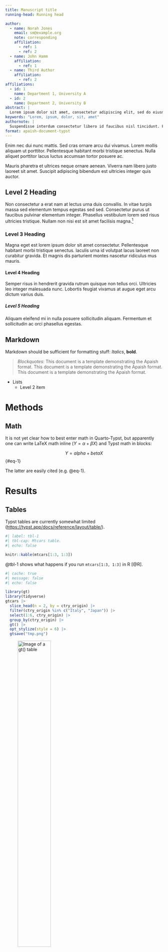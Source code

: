 ```yaml
---
title: Manuscript title
running-head: Running head

author:
  - name: Norah Jones
    email: sm@example.org
    note: corresponding
    affiliation:
      - ref: 1
      - ref: 2
  - name: John Hamm
    affiliation:
      - ref: 1
  - name: Third Author
    affiliation:
      - ref: 2
affiliations:
  - id: 1
    name: Department 1, University A
  - id: 2
    name: Department 2, University B
abstract: |
  Lorem ipsum dolor sit amet, consectetur adipiscing elit, sed do eiusmod tempor incididunt ut labore et dolore magna aliqua. Ullamcorper eget nulla facilisi etiam dignissim diam quis. Sed adipiscing diam donec adipiscing tristique risus nec feugiat. Justo eget magna fermentum iaculis eu non. Tristique senectus et netus et malesuada fames ac turpis egestas. Consequat ac felis donec et. Scelerisque mauris pellentesque pulvinar pellentesque habitant morbi. Tincidunt augue interdum velit euismod in pellentesque massa placerat duis. Ultricies mi quis hendrerit dolor magna eget est lorem. Morbi tristique senectus et netus et. Faucibus et molestie ac feugiat sed lectus vestibulum. Donec pretium vulputate sapien nec sagittis aliquam. Feugiat nibh sed pulvinar proin gravida hendrerit lectus a.
keywords: "Lorem, ipsum, dolor, sit, amet"
authornote: |
  Suspendisse interdum consectetur libero id faucibus nisl tincidunt. Felis donec et odio pellentesque.
format: apaish-document-typst
---
```


Enim nec dui nunc mattis. Sed cras ornare arcu dui vivamus. Lorem mollis aliquam ut porttitor. Pellentesque habitant morbi tristique senectus. Nulla aliquet porttitor lacus luctus accumsan tortor posuere ac. 

Mauris pharetra et ultrices neque ornare aenean. Viverra nam libero justo laoreet sit amet. Suscipit adipiscing bibendum est ultricies integer quis auctor.

## Level 2 Heading

Non consectetur a erat nam at lectus urna duis convallis. In vitae turpis massa sed elementum tempus egestas sed sed. Consectetur purus ut faucibus pulvinar elementum integer. Phasellus vestibulum lorem sed risus ultricies tristique. Nullam non nisi est sit amet facilisis magna.[^1]

[^1]: A pellentesque sit amet porttitor eget dolor.

### Level 3 Heading

Magna eget est lorem ipsum dolor sit amet consectetur. Pellentesque habitant morbi tristique senectus. Iaculis urna id volutpat lacus laoreet non curabitur gravida. Et magnis dis parturient montes nascetur ridiculus mus mauris. 

#### Level 4 Heading

Semper risus in hendrerit gravida rutrum quisque non tellus orci. Ultricies leo integer malesuada nunc. Lobortis feugiat vivamus at augue eget arcu dictum varius duis. 

##### Level 5 Heading

Aliquam eleifend mi in nulla posuere sollicitudin aliquam. Fermentum et sollicitudin ac orci phasellus egestas.

## Markdown

Markdown should be sufficient for formatting stuff: *Italics*, **bold**.

> *Blockquotes*: This document is a template demonstrating the Apaish format. This document is a template demonstrating the Apaish format. This document is a template demonstrating the Apaish format.

- Lists
  - Level 2 item

# Methods

## Math

It is not yet clear how to best enter math in Quarto-Typst, but apparently one can write LaTeX math inline ($Y = \alpha + \beta X$) and Typst math in blocks:

$$
Y = alpha + beta X
$$ {#eq-1}

The latter are easily cited (e.g. @eq-1).

# Results

## Tables

Typst tables are currently somewhat limited (<https://typst.app/docs/reference/layout/table/>).

```r
#| label: tbl-1
#| tbl-cap: Mtcars table.
#| echo: false

knitr::kable(mtcars[1:3, 1:3])
```

@tbl-1 shows what happens if you run `mtcars[1:3, 1:3]` in R [@R].

<!-- Example complicated table as figure -->

```r
#| cache: true
#| message: false
#| echo: false

library(gt)
library(tidyverse)
gtcars |>
  slice_head(n = 2, by = ctry_origin) |>
  filter(ctry_origin %in% c("Italy", "Japan")) |> 
  select(1:6, ctry_origin) |> 
  group_by(ctry_origin) |>
  gt() |> 
  opt_stylize(style = 6) |> 
  gtsave("tmp.png")
```

![Image of a gt() table](tmp.png){#tbl-tmp width=50%}

Any table can be included as a figure (@tbl-tmp) and will even show with correct "Table" prefixes when referenced.

<!-- End example -->

## Figures

Figures are just fine.

```r
#| label: fig-1
#| fig-cap: Mtcars figure.
#| fig-width: 8
#| fig-height: 3
#| echo: false

par(pty = "s")
plot(mtcars$cyl, mtcars$disp)
```

@fig-1 shows what happens if you run `plot(mtcars$cyl, mtcars$disp)` in R [@R].

![Image of Thomas Bayes from <https://en.wikipedia.org/wiki/Thomas_Bayes>](Thomas_Bayes.jpg){#fig-bayes width=50%}

You can also embed figures from files using Markdown syntax: `![Caption](Thomas_Bayes.jpg){#fig-bayes}` shows @fig-bayes.

# Discussion

Vitae ultricies leo integer malesuada nunc vel risus commodo viverra. Ullamcorper eget nulla facilisi etiam dignissim diam quis. Luctus venenatis lectus magna fringilla. Posuere ac ut consequat semper viverra nam libero justo laoreet. Interdum posuere lorem ipsum dolor sit amet consectetur adipiscing elit. Id diam vel quam elementum pulvinar etiam non quam lacus. Nisl pretium fusce id velit ut. Risus sed vulputate odio ut enim blandit volutpat maecenas. Massa ultricies mi quis hendrerit dolor magna eget est. Dignissim convallis aenean et tortor at. Tempor id eu nisl nunc mi ipsum faucibus vitae. Tristique et egestas quis ipsum suspendisse ultrices.

```{=typst} 
#pagebreak()
#bibliography("bibliography.bib", title: "References", style: "apa")
```
